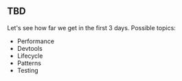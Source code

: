 ## TBD

Let's see how far we get in the first 3 days. Possible topics:

- Performance
- Devtools
- Lifecycle
- Patterns
- Testing
